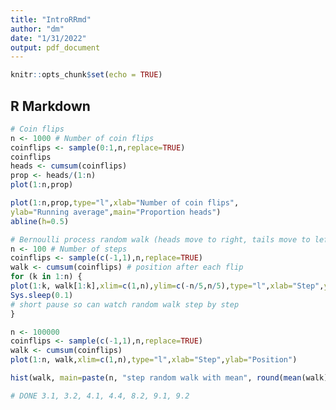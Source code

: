 ```yaml
---
title: "IntroRRmd"
author: "dm"
date: "1/31/2022"
output: pdf_document
---
```


```r
knitr::opts_chunk$set(echo = TRUE)
```

## R Markdown
```r
# Coin flips
n <- 1000 # Number of coin flips
coinflips <- sample(0:1,n,replace=TRUE)
coinflips
heads <- cumsum(coinflips)
prop <- heads/(1:n)
plot(1:n,prop)

plot(1:n,prop,type="l",xlab="Number of coin flips",
ylab="Running average",main="Proportion heads")
abline(h=0.5)
```

```r
# Bernoulli process random walk (heads move to right, tails move to left)
n <- 100 # Number of steps
coinflips <- sample(c(-1,1),n,replace=TRUE)
walk <- cumsum(coinflips) # position after each flip
for (k in 1:n) {
plot(1:k, walk[1:k],xlim=c(1,n),ylim=c(-n/5,n/5),type="l",xlab="Step",ylab="Position") 
Sys.sleep(0.1) 
# short pause so can watch random walk step by step 
}

n <- 100000
coinflips <- sample(c(-1,1),n,replace=TRUE)
walk <- cumsum(coinflips)
plot(1:n, walk,xlim=c(1,n),type="l",xlab="Step",ylab="Position")

hist(walk, main=paste(n, "step random walk with mean", round(mean(walk),3)))
```

```r
# DONE 3.1, 3.2, 4.1, 4.4, 8.2, 9.1, 9.2

```